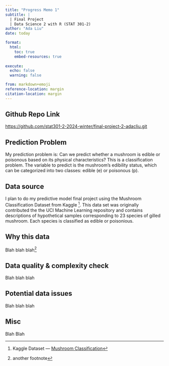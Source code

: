 ```yaml
---
title: "Progress Memo 1"
subtitle: |
  | Final Project 
  | Data Science 2 with R (STAT 301-2)
author: "Ada Liu"
date: today

format:
  html:
    toc: true
    embed-resources: true
    
execute:
  echo: false
  warning: false

from: markdown+emoji 
reference-location: margin
citation-location: margin
---
```


::: {.callout-tip icon=false}

## Github Repo Link

[https://github.com/stat301-2-2024-winter/final-project-2-adacliu.git](https://github.com/stat301-2-2024-winter/final-project-2-adacliu.git)

:::

## Prediction Problem

My prediction problem is: Can we predict whether a mushroom is edible or poisonous based on its physical characteristics? This is a classification problem. The variable to predict is the mushroom's edibility status, which can be categorized into two classes: edible (e) or poisonous (p).

## Data source

I plan to do my predictive model final project using the Mushroom Classification Dataset from Kaggle
^[Kaggle Dataset --- [Mushroom Classification](https://www.kaggle.com/datasets/uciml/mushroom-classification?resource=download)]. This data set was originally contributed the the UCI Machine Learning repository and contains descriptions of hypothetical samples corresponding to 23 species of gilled mushroom. Each species is classified as edible or poisonious.


## Why this data
Blah blah blah^[another footnote]

## Data quality & complexity check

Blah blah blah

## Potential data issues

Blah blah blah

## Misc

Blah Blah
